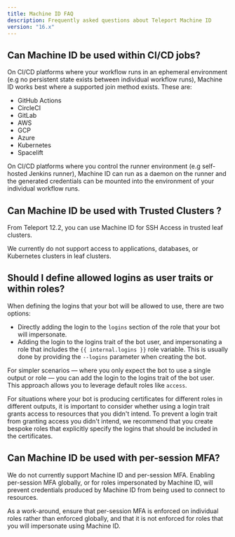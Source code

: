 ```yaml
---
title: Machine ID FAQ
description: Frequently asked questions about Teleport Machine ID
version: "16.x"
---
```


## Can Machine ID be used within CI/CD jobs?

On CI/CD platforms where your workflow runs in an ephemeral environment (e.g
no persistent state exists between individual workflow runs), Machine ID works
best where a supported join method exists. These are:

- GitHub Actions
- CircleCI
- GitLab
- AWS
- GCP
- Azure
- Kubernetes
- Spacelift

On CI/CD platforms where you control the runner environment (e.g self-hosted
Jenkins runner), Machine ID can run as a daemon on the runner and the generated
credentials can be mounted into the environment of your individual workflow
runs.

## Can Machine ID be used with Trusted Clusters ?

From Teleport 12.2, you can use Machine ID for SSH Access in trusted leaf clusters.

We currently do not support access to applications, databases, or Kubernetes
clusters in leaf clusters.

## Should I define allowed logins as user traits or within roles?

When defining the logins that your bot will be allowed to use, there are two
options:

- Directly adding the login to the `logins` section of the role that your bot
  will impersonate.
- Adding the login to the logins trait of the bot user, and impersonating a role
  that includes the `{{ internal.logins }}` role variable. This is usually done
  by providing the `--logins` parameter when creating the bot.

For simpler scenarios — where you only expect the bot to use a single output
or role — you can add the login to the logins trait of the bot user. This
approach allows you to leverage default roles like `access`.

For situations where your bot is producing certificates for different roles in
different outputs, it is important to consider whether using a login trait
grants access to resources that you didn't intend. To prevent a login trait from
granting access you didn't intend, we recommend that you create bespoke roles
that explicitly specify the logins that should be included in the certificates.

## Can Machine ID be used with per-session MFA?

We do not currently support Machine ID and per-session MFA. Enabling per-session
MFA globally, or for roles impersonated by Machine ID, will prevent credentials
produced by Machine ID from being used to connect to resources.

As a work-around, ensure that per-session MFA is enforced on individual roles
rather than enforced globally, and that it is not enforced for roles that you
will impersonate using Machine ID.
